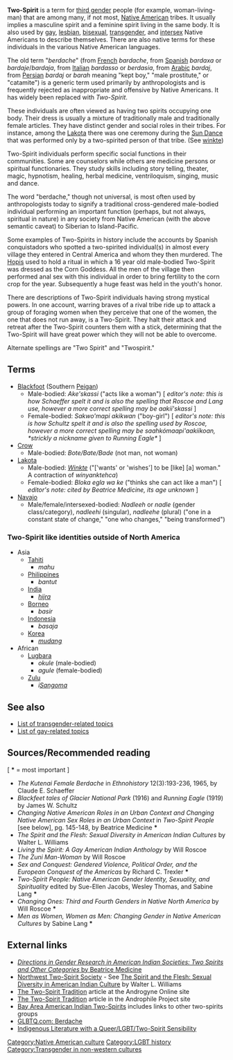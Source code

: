 '''Two-Spirit''' is a term for [[third gender]] people (for example, woman-living-man) that are among many, if not most, [[Native American]] tribes. It usually implies a masculine spirit and a feminine spirit living in the same body. It is also used by [[gay]], [[lesbian]], [[bisexual]], [[transgender]], and [[intersex]] Native Americans to describe themselves. There are also native terms for these individuals in the various Native American languages.

The old term "''berdache''" (from [[French language|French]] ''bardache'', from [[Spanish language|Spanish]] ''bardaxa'' or ''bardaje''/''bardaja'', from [[Italian language|Italian]] ''bardasso'' or ''berdasia'', from [[Arabic language|Arabic]] ''bardaj'', from [[Persian language|Persian]] ''bardaj'' or ''barah'' meaning "kept boy," "male prostitute," or "catamite") is a generic term used primarily by anthropologists and is frequently rejected as inappropriate and offensive by Native Americans. It has widely been replaced with ''Two-Spirit''.

These individuals are often viewed as having two spirits occupying one body.  Their dress is usually a mixture of traditionally male and traditionally female articles.  They have distinct gender and social roles in their tribes.  For instance, among the [[Lakota]] there was one ceremony during the [[Sun Dance]] that was performed only by a two-spirited person of that tribe. (See [[winkte]])

Two-Spirit individuals perform specific social functions in their communities. Some are counselors while others are medicine persons or spiritual functionaries. They study skills including story telling, theater, magic, hypnotism, healing, herbal medicine, ventriloquism, singing, music and dance.

The word "berdache," though not universal, is most often used by anthropologists today to signify a traditional cross-gendered male-bodied individual performing an important function (perhaps, but not always, spiritual in nature) in any society from Native American (with the above semantic caveat) to Siberian to Island-Pacific.

Some examples of Two-Spirits in history include the accounts by Spanish conquistadors who spotted a two-spirited individual(s) in almost every village they entered in Central America and whom they then murdered. The [[Hopi]]s used to hold a ritual in which a 16 year old male-bodied Two-Spirit was dressed as the Corn Goddess. All the men of the village then performed anal sex with this individual in order to bring fertility to the corn crop for the year. Subsequently a huge feast was held in the youth's honor.

There are descriptions of Two-Spirit individuals having strong mystical powers. In one account, warring braves of a rival tribe ride up to attack a group of foraging women when they perceive that one of the women, the one that does not run away, is a Two-Spirit. They halt their attack and retreat after the Two-Spirit counters them with a stick, determining that the Two-Spirit will have great power which they will not be able to overcome.

Alternate spellings are "Two Spirit" and "Twospirit."

==Terms==
*[[Blackfoot]] (Southern [[Peigan]])
**Male-bodied: ''Ake'skassi'' ("acts like a woman") [ ''editor's note: this is how Schaeffer spelt it and is also the spelling that Roscoe and Lang use, however a more correct spelling may be aakíí'skassi'' ]
**Female-bodied: ''Sakwo'mapi akikwan'' ("boy-girl") [ ''editor's note: this is how Schultz spelt it and is also the spelling used by Roscoe, however a more correct spelling may be saahkómaapi'aakííkoan, *strickly a nickname given to Running Eagle*'' ]
*[[Crow]]
**Male-bodied: ''Bote/Bate/Bade'' (not man, not woman)
*[[Lakota]]
**Male-bodied: [[winkte|''Winkte'']] ("['wants' or 'wishes'] to be [like] [a] woman." A contraction of ''winyanktehca'')
**Female-bodied: ''Bloka egla wa ke'' ("thinks she can act like a man") [ ''editor's note: cited by Beatrice Medicine, its age unknown'' ]
*[[Navajo]]
**Male/female/intersexed-bodied: ''Nadleeh'' or ''nadle'' (gender class/category), ''nadleehi'' (singular), ''nadleehe'' (plural)  ("one in a constant state of change," "one who changes," "being transformed")

===Two-Spirit like identities outside of North America===
*Asia
**[[Tahiti]]
***''mahu''
**[[Philippines]]
***''bantut''
**[[India]]
***[[Hijra (India)|''hijra'']]
**[[Borneo]]
***''basir''
**[[Indonesia]]
***''basaja''
**[[Korea]]
***''[[mudang]]''
*African
**[[Lugbara]]
***''okule'' (male-bodied)
***''agule'' (female-bodied)
**[[Zulu]]
***''i[[Sangoma]]''

==See also==
* [[List of transgender-related topics]]
* [[List of gay-related topics]]

==Sources/Recommended reading==
[ '''*''' = most important ]
*''The Kutenai Female Berdache'' in ''Ethnohistory'' 12(3):193-236, 1965, by Claude E. Schaeffer
*''Blackfeet tales of Glacier National Park'' (1916) and ''Running Eagle'' (1919) by James W. Schultz
*''Changing Native American Roles in an Urban Context and Changing Native American Sex Roles in an Urban Context'' in ''Two-Spirit People'' [see below], pg. 145-148, by Beatrice Medicine '''*'''
*''The Spirit and the Flesh: Sexual Diversity in American Indian Cultures'' by Walter L. Williams 
*''Living the Spirit: A Gay American Indian Anthology'' by Will Roscoe
*''The Zuni Man-Woman'' by Will Roscoe
*''Sex and Conquest: Gendered Violence, Political Order, and the European Conquest of the Americas'' by Richard C. Trexler '''*'''
*''Two-Spirit People: Native American Gender Identity, Sexuality, and Spirituality'' edited by Sue-Ellen Jacobs, Wesley Thomas, and Sabine Lang '''*'''
*''Changing Ones: Third and Fourth Genders in Native North America'' by Will Roscoe '''*'''
*''Men as Women, Women as Men: Changing Gender in Native American Cultures'' by Sabine Lang '''*'''

==External links==
*[http://www.ac.wwu.edu/~culture/medicine.htm ''Directions in Gender Research in American Indian Societies: Two Spirits and Other Categories'' by Beatrice Medicine]
*[http://www.nwtwospiritsociety.org/ Northwest Two-Spirit Society] - See [http://www.ifge.org/books/spirit_and_flesh.htm The Spirit and the Flesh: Sexual Diversity in American Indian Culture] by Walter L. Williams 
*[http://androgyne.0catch.com/2spiritx.htm The Two-Spirit Tradition] article at the Androgyne Online site
*[http://www.androphile.org/preview/Culture/NativeAmerica/amerindian.htm The Two-Spirit Tradition] article in the Androphile Project site
*[http://www.baaits.org Bay Area American Indian Two-Spirits] includes links to other two-spirits groups
*[http://www.glbtq.com/social-sciences/berdache.html GLBTQ.com: Berdache]
*[http://oncampus.richmond.edu/faculty/ASAIL/Two-Spirit.htm Indigenous Literature with a Queer/LGBT/Two-Spirit Sensibility] 

[[Category:Native American culture]]
[[Category:LGBT history]]
[[Category:Transgender in non-western cultures]]